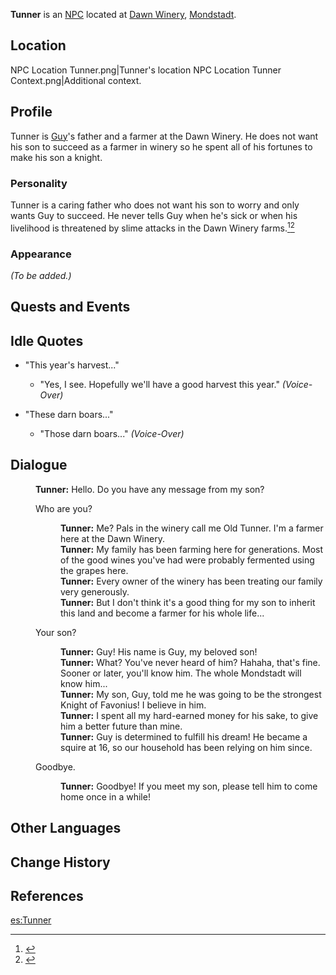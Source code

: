 {{Meta
|missing_NPC_profile  = yes
}}
{{Character Infobox
|region           = Mondstadt
|image            = NPC Tunner.png
|type             = NPC
|affiliation      = Dawn Winery
|child            = Guy
}}
'''Tunner''' is an [[NPC]] located at [[Dawn Winery]], [[Mondstadt]].

==Location==
<gallery hideaddbutton="true" captionalign="center">
NPC Location Tunner.png|Tunner's location
NPC Location Tunner Context.png|Additional context.
</gallery>

==Profile==
<!-- detailed story/lore information goes here -->
Tunner is [[Guy]]'s father and a farmer at the Dawn Winery. He does not want his son to succeed as a farmer in winery so he spent all of his fortunes to make his son a knight.

===Personality===
Tunner is a caring father who does not want his son to worry and only wants Guy to succeed.  He never tells Guy when he's sick or when his livelihood is threatened by slime attacks in the Dawn Winery farms.<ref>{{Ref/Quest|Things a Father Can Do}}</ref><ref>{{Ref/Quest|Big Pudgy Problem!}}</ref>

===Appearance===
''(To be added.)''

==Quests and Events==
{{Quest Appearances}}

==Idle Quotes==
* "This year's harvest..."
**{{A|VO Tunner 01.ogg}} "Yes, I see. Hopefully we'll have a good harvest this year." ''(Voice-Over)''
* "These darn boars..."
**{{A|VO Tunner 02.ogg}} "Those darn boars..." ''(Voice-Over)''

==Dialogue==
{{Dialogue start}}
:'''Tunner:''' Hello. Do you have any message from my son?
:{{DIcon}} Who are you?
::'''Tunner:''' Me? Pals in the winery call me Old Tunner. I'm a farmer here at the Dawn Winery.
::'''Tunner:''' My family has been farming here for generations. Most of the good wines you've had were probably fermented using the grapes here.
::'''Tunner:''' Every owner of the winery has been treating our family very generously.
::'''Tunner:''' But I don't think it's a good thing for my son to inherit this land and become a farmer for his whole life...
:{{DIcon}} Your son?
::'''Tunner:''' Guy! His name is Guy, my beloved son!
::'''Tunner:''' What? You've never heard of him? Hahaha, that's fine. Sooner or later, you'll know him. The whole Mondstadt will know him...
::'''Tunner:''' My son, Guy, told me he was going to be the strongest Knight of Favonius! I believe in him.
::'''Tunner:''' I spent all my hard-earned money for his sake, to give him a better future than mine.
::'''Tunner:''' Guy is determined to fulfill his dream! He became a squire at 16, so our household has been relying on him since.
:{{DIcon}} Goodbye.
::'''Tunner:''' Goodbye! If you meet my son, please tell him to come home once in a while!
{{Dialogue end}}

==Other Languages==
{{Other Languages
|default_hidden = 1
|en      = Tunner
|zhs     = 特纳
|zhs_rm  = Tènà
|zht     = 特納
|zht_rm  = Tènà
|ja      = トゥナー
|ja_rm   = Tunaa
|ko      = 터너
|ko_rm   = 
|es      = Tunner
|fr      = Tunner
|ru      = Таннер
|th      = Tunner
|vi      = Tunner
|de      = Tunner
|id      = Tunner
|pt      = Tunner
}}

==Change History==
{{Change History|1.0}}

==References==
{{Reflist}}

[[es:Tunner]]